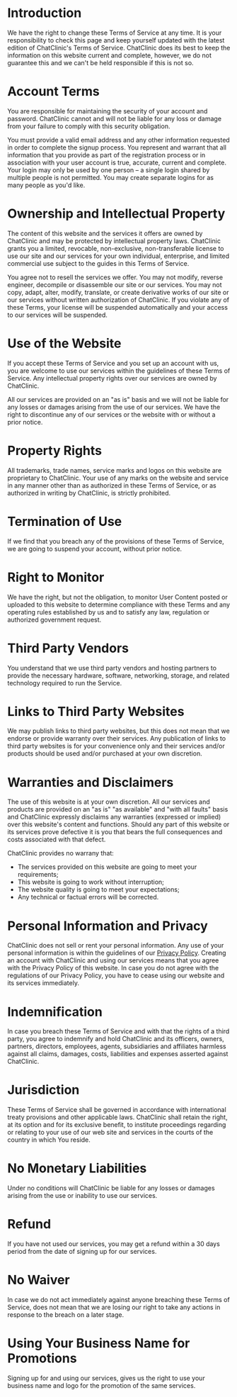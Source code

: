 # Introduction

We have the right to change these Terms of Service at any time. It is your responsibility
to check this page and keep yourself updated with the latest edition of ChatClinic's Terms of Service.
ChatClinic does its best to keep the information on this website current and complete, however,
we do not guarantee this and we can't be held responsible if this is not so.

# Account Terms

You are responsible for maintaining the security of your account and password. ChatClinic
cannot and will not be liable for any loss or damage from your failure to comply with
this security obligation.

You must provide a valid email address and any other information
requested in order to complete the signup process. You represent and warrant that all
information that you provide as part of the registration process or in association with
your user account is true, accurate, current and complete. Your login may only be used by
one person – a single login shared by multiple people is not permitted. You may create separate
logins for as many people as you'd like.

# Ownership and Intellectual Property

The content of this website and the services it offers are owned by ChatClinic and may
be protected by intellectual property laws. ChatClinic grants you a limited, revocable,
non-exclusive, non-transferable license to use our site and our services for your own individual,
enterprise, and limited commercial use subject to the guides in this Terms of Service.

You agree not to resell the services we offer. You may not modify, reverse engineer, decompile
or disassemble our site or our services. You may not copy, adapt, alter, modify, translate, or
create derivative works of our site or our services without written authorization of ChatClinic.
If you violate any of these Terms, your license will be suspended automatically and your access
to our services will be suspended.

# Use of the Website

If you accept these Terms of Service and you set up an account with us, you are welcome to
use our services within the guidelines of these Terms of Service. Any intellectual property
rights over our services are owned by ChatClinic.

All our services are provided on an "as is" basis and we will not be liable
for any losses or damages arising from the use of our services. We have the right to
discontinue any of our services or the website with or without a prior notice.

# Property Rights

All trademarks, trade names, service marks and logos on this website are proprietary
to ChatClinic. Your use of any marks on the website and service in any manner other
than as authorized in these Terms of Service, or as authorized in writing by
ChatClinic, is strictly prohibited.

# Termination of Use

If we find that you breach any of the provisions of these Terms of Service,
we are going to suspend your account, without prior notice.

# Right to Monitor

We have the right, but not the obligation, to monitor User Content posted or
uploaded to this website to determine compliance with these Terms and any operating
rules established by us and to satisfy any law, regulation or authorized government request.

# Third Party Vendors

You understand that we use third party vendors and hosting partners to provide
the necessary hardware, software, networking, storage, and related technology
required to run the Service.

# Links to Third Party Websites

We may publish links to third party websites, but this does not mean that we endorse
or provide warranty over their services. Any publication of links to third party websites
is for your convenience only and their services and/or products should be used and/or purchased
at your own discretion.

# Warranties and Disclaimers

The use of this website is at your own discretion. All our services and products are
provided on an "as is" "as available" and "with all faults" basis and ChatClinic expressly
disclaims any warranties (expressed or implied) over this website's content and functions.
Should any part of this website or its services prove defective it is you that bears the full
consequences and costs associated with that defect.

ChatClinic provides no warrany that:

- The services provided on this website are going to meet your requirements;
- This website is going to work without interruption;
- The website quality is going to meet your expectations;
- Any technical or factual errors will be corrected.

# Personal Information and Privacy

ChatClinic does not sell or rent your personal information. Any use of your personal
information is within the guidelines of our [Privacy Policy](/legal/privacy). Creating an
account with ChatClinic and using our services means that you agree with the Privacy Policy
of this website. In case you do not agree with the regulations of our Privacy Policy,
you have to cease using our website and its services immediately.

# Indemnification

In case you breach these Terms of Service and with that the rights of a third party,
you agree to indemnify and hold ChatClinic and its officers, owners, partners, directors,
employees, agents, subsidiaries and affiliates harmless against all claims,
damages, costs, liabilities and expenses asserted against ChatClinic.

# Jurisdiction

These Terms of Service shall be governed in accordance with international treaty provisions
and other applicable laws. ChatClinic shall retain the right, at its option and for its
exclusive benefit, to institute proceedings regarding or relating to your use of our web
site and services in the courts of the country in which You reside.

# No Monetary Liabilities

Under no conditions will ChatClinic be liable for any losses or damages arising from
the use or inability to use our services.

# Refund

If you have not used our services, you may get a refund within a 30 days period from
the date of signing up for our services.

# No Waiver

In case we do not act immediately against anyone breaching these Terms of Service,
does not mean that we are losing our right to take any actions in response to the breach
on a later stage.

# Using Your Business Name for Promotions

Signing up for and using our services, gives us the right to use your business name
and logo for the promotion of the same services.
